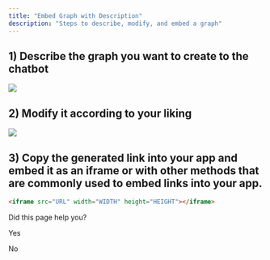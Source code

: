 ```yaml
---
title: "Embed Graph with Description"
description: "Steps to describe, modify, and embed a graph"
---
```

## 1) Describe the graph you want to create to the chatbot

![](https://files.readme.io/7c0f0db-Screenshot_2023-11-07_at_16.54.32.png)

## 2) Modify it according to your liking

![](https://files.readme.io/ee9803c-Screenshot_2023-11-07_at_16.55.50.png)

## 3) Copy the generated link into your app and embed it as an iframe or with other methods that are commonly used to embed links into your app.

```html
<iframe src="URL" width="WIDTH" height="HEIGHT"></iframe>

```

Did this page help you?

Yes

No